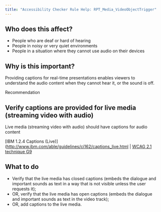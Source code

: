 ```yaml
---
title: "Accessibility Checker Rule Help: RPT_Media_VideoObjectTrigger"
---
```


<div className="toolHelp">
<Row>
<Column colLg={5} colMd={3} colSm={4} className="toolLeft">

## Who does this affect?

 * People who are deaf or hard of hearing
 * People in noisy or very quiet environments
 * People in a situation where they cannot use audio on their devices

## Why is this important?

Providing captions for real-time presentations enables viewers to understand the audio content when they cannot hear it, or the sound is off.

</Column>
<Column colLg={11} colMd={5} colSm={4} className="toolMain">

<div className="level-violation">
Recommendation
</div>

## Verify captions are provided for live media (streaming video with audio)
Live media (streaming video with audio) should have captions for audio content

[IBM 1.2.4 Captions (Live)](http://www.ibm.com/able/guidelines/ci162/captions_live.html | [WCAG 2.1 technique G9](https://www.w3.org/WAI/WCAG21/Techniques/general/G9)

<div id="elementLocation">
</div>

## What to do

 * Verify that the live media has closed captions (embeds the dialogue and important sounds as text in a way that is not visible unless the user requests it);
 * OR, verify that the live media has open captions (embeds the dialogue and important sounds as text in the video track);
 * OR, add captions to the live media.

</Column>
</Row>
</div>
